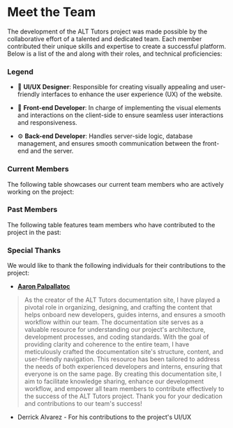 
# Meet the Team

The development of the ALT Tutors project was made possible by the collaborative effort of a talented and dedicated team.
Each member contributed their unique skills and expertise to create a successful platform.
Below is a list of the <TL name="TLs/ATLs"/> and <Member name="members"/> along with their roles, and technical proficiencies:

### Legend

- 🎨 **UI/UX Designer**: Responsible for creating visually appealing and user-friendly interfaces to enhance the user experience (UX) of the website.

- 🚀 **Front-end Developer**: In charge of implementing the visual elements and interactions on the client-side to ensure seamless user interactions and responsiveness.

- ⚙️ **Back-end Developer**: Handles server-side logic, database management, and ensures smooth communication between the front-end and the server.

### Current Members

The following table showcases our current team members who are actively working on the project:

<Members current={true} />

### Past Members

The following table features team members who have contributed to the project in the past:

<Members current={false} />

### Special Thanks

We would like to thank the following individuals for their contributions to the project:

- [**Aaron Palpallatoc**](https://github.com/ubergonmx)

> As the creator of the ALT Tutors documentation site, I have played a pivotal role in organizing, designing, and crafting the content that helps onboard new developers, guides interns, and ensures a smooth workflow within our team. The documentation site serves as a valuable resource for understanding our project's architecture, development processes, and coding standards.
> With the goal of providing clarity and coherence to the entire team, I have meticulously crafted the documentation site's structure, content, and user-friendly navigation. This resource has been tailored to address the needs of both experienced developers and interns, ensuring that everyone is on the same page.
> By creating this documentation site, I aim to facilitate knowledge sharing, enhance our development workflow, and empower all team members to contribute effectively to the success of the ALT Tutors project.
> Thank you for your dedication and contributions to our team's success!

- Derrick Alvarez - For his contributions to the project's UI/UX
